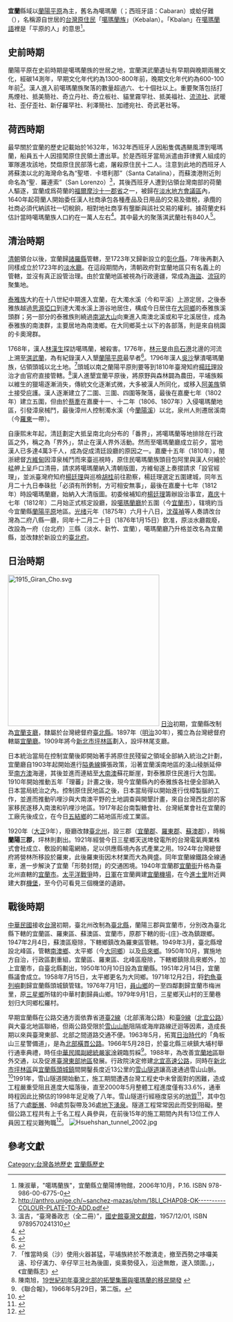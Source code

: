 {{台灣歷史}}

'''宜蘭'''縣域以[[蘭陽平原|蘭陽平原]]為主，舊名為噶瑪蘭（{{lang-nan|Kat-má-lán}}；西班牙語：Cabaran）或蛤仔難（{{lang|nan|Kap-á-lān}}），名稱源自世居的[[臺灣原住民族|台灣原住民]]「[[噶瑪蘭族|噶瑪蘭族]]」（Kebalan）。「Kbalan」在[[噶瑪蘭語|噶瑪蘭語]]裡是「平原的人」的意思<ref>陳淑華，"噶瑪蘭族"，宜蘭縣立蘭陽博物館，2006年10月，P.16. ISBN 978-986-00-6775-0</ref>。
==史前時期==
蘭陽平原在史前時期是噶瑪蘭族的世居之地，宜蘭淇武蘭遺址有早期與晚期兩層文化，經碳14測年，早期文化年代約為1300-800年前，晚期文化年代約為600-100年前<ref>http://anthro.unige.ch/~sanchez-mazas/phm/18LI_CHAP08-OK----------COLOUR-PLATE-TO-ADD.pdf{{dead link|date=2017年12月 |bot=InternetArchiveBot |fix-attempted=yes }}</ref>。漢人進入前噶瑪蘭族聚落的數量超過六、七十個社以上。重要聚落包括打馬煙社、抵美簡社、奇立丹社、奇立板社、貓里霧罕社、抵美福社、[[流流社|流流社]]、武暖社、歪仔歪社、新仔羅罕社、利澤簡社、加禮宛社、奇武荖社等。

==荷西時期==
最早關於宜蘭的歷史記載始於1632年，1632年西班牙人因船隻偶遇颶風漂到噶瑪蘭，船員五十人因擅闖原住民領土遭出草。於是西班牙當局派遣由菲律賓人組成的軍隊進攻該地，焚燬原住民部落七處，屠殺原住民十二人。注意到此地的西班牙人將蘇澳以北的海灣命名為“聖塔．卡塔利那”（Santa Catalina），而蘇澳港附近則命名為“聖．羅連索”（San Lorenzo）<ref>溫吉，“臺灣番政志（全二冊）”，[[國史館臺灣文獻館|國史館臺灣文獻館]]，1957/12/01, ISBN 9789570241310</ref>，其後西班牙人遭到佔領台灣南部的荷蘭人驅逐，宜蘭成爲荷蘭的[[福爾摩沙十一郡省|福爾摩沙十一郡省]]之一，被歸在[[淡水地方會議區|淡水地方會議區]]內，1640年起荷蘭人開始委任漢人社商承包各種產品及日用品的交易及徵稅，承攬的社商必須代納該社一切稅餉，相對地社商享有壟斷與該社交易的權利。據荷蘭史料估計當時噶瑪蘭族人口約在一萬人左右<ref name="Campbell">{{cite book |last=Valentijn |first=François |authorlink=François Valentijn |chapter=Notes on the Topography |chapterurl=https://archive.org/stream/formosaunderdut01campgoog#page/n16/mode/2up |orig-year=First published 1724 in ''Oud en Nieuw Oost-Indiën''|editor-last=Campbell |editor-first=William |editorlink=William Campbell (missionary) |title=Formosa under the Dutch: described from contemporary records, with explanatory notes and a bibliography of the island |year=1903 |publisher=Kegan Paul |location=London |lccn=04007338 |ref=harv |page=6 }}</ref>。其中最大的聚落淇武蘭社有840人<ref>{{Cite web |url=http://www.ethnos.nccu.edu.tw/doc/9901presentation/02.pdf |title=存档副本 |accessdate=2012-08-20 |archive-date=2020-09-15 |archive-url=https://web.archive.org/web/20200915100719/http://www.ethnos.nccu.edu.tw/doc/9901presentation/02.pdf |dead-url=no }}</ref>。

==清治時期==
[[清朝|清朝]]領台以後，宜蘭歸[[諸羅縣|諸羅縣]]管轄，至1723年又歸新設立的[[彰化縣_(清朝)|彰化縣]]，7年後再劃入同樣成立於1723年的[[淡水廳|淡水廳]]。在這段期間內，清朝政府對宜蘭地區只有名義上的管轄，並沒有真正設管治理。由於宜蘭地區被視為行政邊疆，常成為[[海盜|海盜]]、[[流寇|流寇]]的聚集地。

[[泰雅族|泰雅族]]大約在十八世紀中期進入宜蘭，在大濁水溪（今和平溪）上游定居，之後泰雅族越過[[思源埡口|思源埡口]]到達大濁水溪上游谷地居住，構成今日居住在[[大同鄉_(台灣)|大同鄉]]的泰雅族溪頭群；另一部分的泰雅族則繞過[[南湖大山|南湖大山]]向東進入南澳北溪或和平北溪居住，成為泰雅族的南澳群，主要居地為南澳鄉。在大同鄉英士以下的各部落，則是來自桃園的卡奧灣群。

1768年，漢人[[林漢生|林漢生]]探訪噶瑪蘭，被殺害。1776年，[[林元旻|林元旻]]由[[烏石港|烏石港]]北邊的河流上溯至[[淇武蘭|淇武蘭]]，為有紀錄漢人入墾[[蘭陽平原|蘭陽平原]]最早者<ref>{{Cite web |url=http://homepage19.seed.net.tw/web@1/gxi452/jiaoxi/2-5.html |title=清朝漢人拓墾蘭陽平原的歷程 |access-date=2021-01-06 |archive-date=2012-07-13 |archive-url=https://archive.is/20120713023140/http://homepage19.seed.net.tw/web@1/gxi452/jiaoxi/2-5.html |dead-url=yes }}</ref>。1796年漢人[[吳沙|吳沙]]擊潰噶瑪蘭族，佔領頭城以北土地。<ref>「惟當時吳（沙）使用火器甚猛，平埔族終於不敵潰走，撤至西勢之哆囉美遠、珍仔滿力、辛仔罕三社為後圖，吳乘勢侵入，沿途無敵，遂入頭圍。」，《宜蘭縣志》</ref>頭城以南之蘭陽平原則要等到1810年臺灣知府[[楊廷理|楊廷理]]設治才由官府直接管轄。<ref>陳南旭，[https://www.th.gov.tw/new_site/05publish/03publishquery/02journal/01download.php?COLLECNUM=401067205 19世紀初年臺灣北部的拓墾集團與噶瑪蘭的移民開發] {{Wayback|url=https://www.th.gov.tw/new_site/05publish/03publishquery/02journal/01download.php?COLLECNUM=401067205 |date=20211221234506 }}</ref>漢人進墾宜蘭平原後，將原野與森林闢為農田，平埔族賴以維生的獵場逐漸消失，傳統文化逐漸式微，大多被漢人所同化，或移入[[阿美族|阿美族]]領土接受庇護。漢人逐漸建立了二圍、三圍、四圍等聚落，最後在嘉慶七年（1802年）建立五圍，但由於[[蔡牽|蔡牽]]在嘉慶十一、十二年（1806、1807年）入侵噶瑪蘭地區，引發漳泉械鬥，最後漳州人控制濁水溪（今[[蘭陽溪|蘭陽溪]]）以北，泉州人則遷居溪南（今[[羅東鎮_(台灣)|羅東]]一帶）。

自康熙末年起，清廷劃定大抵呈南北向分布的「番界」，將噶瑪蘭等地排除在行政區之外，稱之為「界外」，禁止在漢人界外活動。然而至噶瑪蘭廳成立前夕，當地漢人已多達4萬3千人，成為促成清廷設廳的原因之一。嘉慶十五年（1810年），閩浙總督[[方維甸|方維甸]]因漳泉械鬥而來臺巡視時，原住民噶瑪蘭族頭目包阿里與漢人何繪於艋舺上呈戶口清冊，請求將噶瑪蘭納入清朝版圖，方維甸遂上奏摺請求「設官經理」，並派臺灣府知府[[楊廷理|楊廷理]]與巡檢[[胡桂|胡桂]]前往勘察，楊廷理選定五圍建城，同年五月二十九日奉硃批「必須有所鈐制，方可相安無事」，最後在嘉慶十七年（1812年）時設噶瑪蘭廳，始納入大清版圖。初委候補知府[[楊廷理|楊廷理]]籌辦設治事宜，[[嘉庆|嘉庆]]十七年（1812年）二月始正式核定設廳，設[[噶瑪蘭廳|噶瑪蘭廳]]於五圍（今[[宜蘭市|宜蘭市]]），辖境約当今宜蘭縣[[蘭陽平原|蘭陽平原]]地區。[[光绪|光绪]]元年（1875年）六月十八日，[[沈葆禎|沈葆禎]]等人奏請改台灣為二府八縣一廳，同年十二月二十日（1876年1月15日）欽准，原淡水廳裁廢，改設為一府（台北府）三縣（淡水、新竹、宜蘭），噶瑪蘭廳乃升格並改名為宜蘭縣，並改隸於新設立的[[臺北府|臺北府]]。

==日治時期==
[[File:1915_Giran_Cho.svg|350px]]
[[台灣日治時期|日治]]初期，宜蘭縣改制為[[宜蘭支廳|宜蘭支廳]]，隸屬於台灣總督府[[臺北縣_(日治時期)|臺北縣]]。1897年（[[明治|明治]]30年），獨立為台灣總督府轄屬[[宜蘭廳|宜蘭廳]]。1909年將今[[新北市|新北市]][[坪林區|坪林區]]劃入，設坪林尾支廳。

日本統治當局在控制宜蘭後即開始著手將原住民殘留之領域全部納入統治之計劃，宜蘭廳自1903年起開始進行[[隘勇線|隘勇線]]擴張政策，沿著宜蘭溪南地區的淺山稜脈延伸至[[南方澳|南方澳]]海邊，其後並進而連結至[[大南澳|大南澳]]蘇花斷崖，對泰雅原住民進行大包圍。1910年開始推動五年「理蕃」計畫之後，現今宜蘭縣內的泰雅族各社便全部納入日本當局統治之內。控制原住民地區之後，日本當局得以開始進行伐樟製腦的工作，並進而推動叭哩沙與大南澳平野的土地調查與開墾計畫，來自台灣西北部的客家移民遂移入南澳和叭哩沙地區。1917年起台南製糖會社、台灣紙業會社在宜蘭的工廠先後成立，在今日[[五結鄉|五結鄉]]的二結地區形成工業區。

1920年（[[大正|大正]]9年），廢廳改隸[[臺北州|臺北州]]，設三郡（[[宜蘭郡|宜蘭郡]]、[[羅東郡|羅東郡]]、[[蘇澳郡|蘇澳郡]]），時稱'''蘭陽三郡'''，坪林則劃出。1921年經營今日三星鄉天送埤發電所的台灣電氣興業株式會社成立、敷設的輸電網絡，足以供應縣境內各式產業之用。1924年台灣總督府將營林所移設於羅東，此後羅東街因木材業而大為興盛。同年宜蘭線鐵路全線通車，進一步解決了宜蘭「形勢封閉」的交通困境。1940年宜蘭郡[[宜蘭街|宜蘭街]]升格為臺北州直轄的[[宜蘭市_(州轄市)|宜蘭市]]。[[太平洋戰爭|太平洋戰爭]]時，[[日軍|日軍]]在宜蘭興建[[宜蘭機場|宜蘭機場]]，在今[[進士里|進士里]]附近興建大群[[宜蘭機堡群|機堡]]，至今仍可看見三個機堡的遺跡。

==戰後時期==
[[中華民國|中華民國]]接收[[台灣|台灣]]初期，臺北州改制為[[臺北縣_(1945年-2010年)|臺北縣]]，蘭陽三郡與宜蘭市，分別改為臺北縣下轄的宜蘭區、羅東區、蘇澳區、宜蘭市，原郡下轄的街-{庄}-改為鎮跟鄉。1947年2月4日，蘇澳區廢除，下轄鄉鎮改為羅東區管轄。1949年3月，臺北縣增設北峰區，管轄[[南澳鄉|南澳鄉]]、太平鄉（今[[大同鄉_(台灣)|大同鄉]]）以及[[烏來鄉|烏來鄉]]。1950年10月，實施地方自治，行政區劃重組，宜蘭區、羅東區、北峰區廢除，下轄鄉鎮除烏來鄉外，加上宜蘭市，自臺北縣劃出，1950年10月10日設為宜蘭縣。1951年2月14日，宜蘭縣議會成立。1958年7月15日，太平鄉更名为大同鄉。1971年12月2日，将[[釣魚臺列嶼|釣魚臺列嶼]]劃歸宜蘭縣頭城鎮管辖。1976年7月1日，[[員山鄉|員山鄉]]的一至四鄰劃歸宜蘭市梅洲里，原[[三星鄉_(台灣)|三星鄉]]所辖的中華村劃歸員山鄉。1979年9月1日，三星鄉天山村的王蘭巷划归大同鄉松羅村。

早期宜蘭縣在公路交通方面依靠省道[[臺2線|臺2線]]（北部濱海公路）和[[臺9線|臺9線]]（[[北宜公路|北宜公路]]）與大臺北地區聯絡，但兩公路受限於[[雪山山脈|雪山山脈]]阻隔或海岸路線迂迴等因素，造成長期以來與臺灣東部、北部之間道路交通不便。1963年5月，拓寬[[台灣日治時期|日治時代]]的「角板山三星警備道」，是為[[北部橫貫公路|北部橫貫公路]]。1966年5月28日，於臺北縣三峽鎮大埔村舉行通車典禮，時任[[中華民國副總統|中華民國副總統]][[嚴家淦|嚴家淦]]親臨剪綵<ref name="test">《聯合報》，1966年5月29日，第二版。</ref>。1988年，為改善[[宜蘭縣|宜蘭地區]]聯外交通，以及促進[[臺灣東部|臺灣東部地區]]發展。行政院決定修建[[蔣渭水高速公路|北宜高速公路]]，同時在[[新北市|新北市]][[坪林區|坪林區]]與[[宜蘭縣|宜蘭縣]][[頭城鎮|頭城鎮]]間開鑿長度近13公里的[[雪山隧道|雪山隧道]]讓高速通過雪山山脈。<ref>{{Cite web |url=http://www.freeway.gov.tw/Publish.aspx?cnid=1290 |title=高速公路局中文版>路網交通指南>國道地圖>隧道里程查詢 |access-date=2012-05-07 |archive-url=https://web.archive.org/web/20120515005349/http://www.freeway.gov.tw/Publish.aspx?cnid=1290 |archive-date=2012-05-15 |dead-url=no }}</ref>1991年，雪山隧道開始動工，施工期間遭遇台灣工程史中未曾面對的困難，造成工程嚴重受阻且進度大幅落後，直至2000年5月整體工程進度僅有33.6%，通車時程因此比預估的1998年足足晚了八年。雪山隧道行經極度惡劣的[[地質|地質]]<ref>{{cite web|url=http://www.twce.org.tw/info/%E6%8A%80%E5%B8%AB%E5%A0%B1/253-3-1.htm|title=北宜高速公路雪山隧道地質之旅|publisher=臺灣省土木技師公會2005-05-07|accessdate=2010-07-21|archive-url=https://web.archive.org/web/20101122022229/http://www.twce.org.tw/info/%E6%8A%80%E5%B8%AB%E5%A0%B1/253-3-1.htm|archive-date=2010-11-22|dead-url=no}}</ref>，其中包括了六處[[斷層|斷層]]、98處剪裂帶及36處[[地下水|地下湧泉]]。隧道工程常常因此而受到阻礙。整個公路工程共有上千名工程人員參與，在前後15年的施工期間內共有13位工作人員因工程災難殉職<ref>{{cite web|url=http://gip.taneeb.gov.tw/ct.asp?xItem=19161&ctNode=1270|title=國工局業已選定在石碇服務區設「北宜高紀念碑|publisher=交通部台灣區國道新建工程局|date=2006-06-06|accessdate=2010-07-21|archive-url=https://web.archive.org/web/20070927021437/http://gip.taneeb.gov.tw/ct.asp?xItem=19161&ctNode=1270|archive-date=2007-09-27|dead-url=no}}</ref>。
[[File:Hsuehshan_tunnel_2002.jpg|thumb]]

==參考文獻==
{{reflist}}

{{臺灣歷史 (依行政區劃分)}}

[[Category:台灣各地歷史|Category:台灣各地歷史]]
[[Category:宜蘭縣歷史|]]